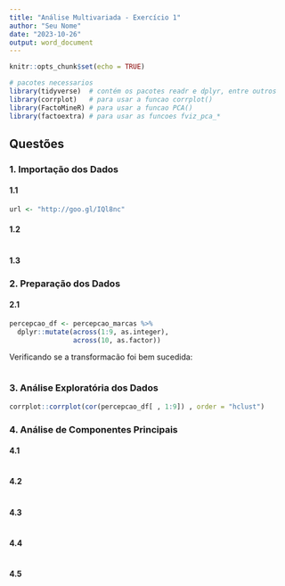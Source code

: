 ```yaml
---
title: "Análise Multivariada - Exercício 1"
author: "Seu Nome"
date: "2023-10-26"
output: word_document
---
```


```r
knitr::opts_chunk$set(echo = TRUE)

# pacotes necessarios
library(tidyverse)  # contém os pacotes readr e dplyr, entre outros
library(corrplot)   # para usar a funcao corrplot()
library(FactoMineR) # para usar a funcao PCA()
library(factoextra) # para usar as funcoes fviz_pca_*
```


## Questões

### 1. Importação dos Dados

#### 1.1

```r
url <- "http://goo.gl/IQl8nc"
```

#### 1.2

```r

```


#### 1.3 



### 2. Preparação dos Dados

#### 2.1

```r
percepcao_df <- percepcao_marcas %>%
  dplyr::mutate(across(1:9, as.integer),
                across(10, as.factor))  
```

Verificando se a transformacão foi bem sucedida:

```r

```



### 3. Análise Exploratória dos Dados

```r
corrplot::corrplot(cor(percepcao_df[ , 1:9]) , order = "hclust")
```


### 4. Análise de Componentes Principais

#### 4.1 

```r

```



#### 4.2

```r

```



#### 4.3

```r

```



#### 4.4

```r

```



#### 4.5

```r

```











